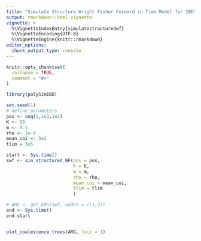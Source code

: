 ```yaml
---
title: "Simulate Structure Wright Fisher Forward in Time Model for IBD"
output: rmarkdown::html_vignette
vignette: >
  %\VignetteIndexEntry{simulatestructuredwf}
  %\VignetteEncoding{UTF-8}
  %\VignetteEngine{knitr::rmarkdown}
editor_options: 
  chunk_output_type: console
---
```


```r
knitr::opts_chunk$set(
  collapse = TRUE,
  comment = "#>"
)
```

```r
library(polySimIBD)
```


```r
set.seed(1)
# define parameters
pos <- seq(1,1e3,1e2)
K <- 50
m <- 0.5
rho <- 1e-4 
mean_coi <- 5e2
tlim = 1e5

start <- Sys.time()
swf <- sim_structured_WF(pos = pos,
                         K = K, 
                         m = m,
                         rho = rho, 
                         mean_coi = mean_coi,
                         tlim = tlim
                         )

# ARG <- get_ARG(swf, nodes = c(1,3))
end <- Sys.time()
end-start


plot_coalescence_trees(ARG, loci = 1)


```
